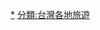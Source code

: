 {{Catnav|頁面分類|地理|...|島嶼|太平洋島嶼|台灣|台灣地理|台灣旅遊景點}}
{{Catnav|頁面分類|休閒|...|旅遊|旅遊景點|各大洲旅遊景點|亞洲旅遊景點|台灣旅遊景點}}
{{Catnav|頁面分類|社會|...|依大洲劃分的產業|各大洲旅遊|亞洲旅遊|台灣旅遊|台灣各地旅遊}}

[[分類:台灣旅遊景點|*]]
[[分類:台灣各地旅遊|分類:台灣各地旅遊]]